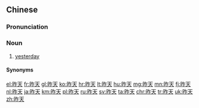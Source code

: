 ==Chinese==
{{zh-forms}}

===Pronunciation===
{{zh-pron
|m=zuótiān,tl=y
|c=zok6 tin1
|w=5zoq thi,3zo thi
|ma=y
|cat=n
}}

===Noun===
{{zh-noun}}

# [[yesterday]]
#: {{zh-x|昨天 發生 了 一 件 可笑 的 事。|A funny thing happened '''yesterday'''.}}

====Synonyms====
{{zh-dial}}

{{zh-cat|Beginning}}

[[el:昨天]]
[[fr:昨天]]
[[gl:昨天]]
[[ko:昨天]]
[[hr:昨天]]
[[lt:昨天]]
[[hu:昨天]]
[[mg:昨天]]
[[mn:昨天]]
[[fj:昨天]]
[[nl:昨天]]
[[ja:昨天]]
[[km:昨天]]
[[pl:昨天]]
[[ru:昨天]]
[[sv:昨天]]
[[ta:昨天]]
[[chr:昨天]]
[[tr:昨天]]
[[uk:昨天]]
[[zh:昨天]]